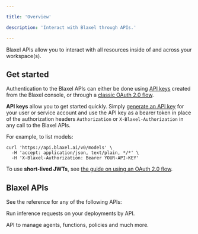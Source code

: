 ```yaml
---

title: 'Overview'

description: 'Interact with Blaxel through APIs.'

---
```


Blaxel APIs allow you to interact with all resources inside of and across your workspace(s). 

## Get started

Authentication to the Blaxel APIs can either be done using [API keys](../Security/Access-tokens) created from the Blaxel console, or through a [classic OAuth 2.0 flow](../Security/Access-tokens).

**API keys** allow you to get started quickly. Simply [generate an API key](../Security/Access-tokens) for your user or service account and use the API key as a bearer token in place of the authorization headers `Authorization` or `X-Blaxel-Authorization` in any call to the Blaxel APIs. 

For example, to list models:

```
curl 'https://api.blaxel.ai/v0/models' \
  -H 'accept: application/json, text/plain, */*' \
  -H 'X-Blaxel-Authorization: Bearer YOUR-API-KEY'
```

To use **short-lived JWTs**, see [the guide on using an OAuth 2.0 flow](../Security/Access-tokens).

## Blaxel APIs

See the reference for any of the following APIs:

<Card title="Inference API" icon="earth-americas" href="/api-reference/inference" > Run inference requests on your deployments by API. </Card>

<Card title="Management API" icon="cubes" href="/api-reference/agents/list-all-agents" > API to manage agents, functions, policies and much more.</Card>